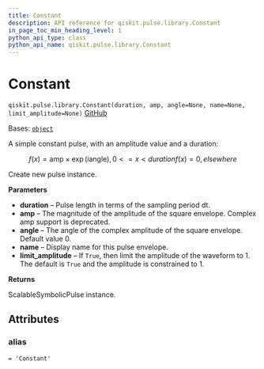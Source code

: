 ```yaml
---
title: Constant
description: API reference for qiskit.pulse.library.Constant
in_page_toc_min_heading_level: 1
python_api_type: class
python_api_name: qiskit.pulse.library.Constant
---
```


# Constant

<span id="qiskit.pulse.library.Constant" />

`qiskit.pulse.library.Constant(duration, amp, angle=None, name=None, limit_amplitude=None)` [GitHub](https://github.com/qiskit/qiskit/tree/stable/0.46/qiskit/pulse/library/symbolic_pulses.py "view source code")

Bases: [`object`](https://docs.python.org/3/library/functions.html#object "(in Python v3.12)")

A simple constant pulse, with an amplitude value and a duration:

$$
f(x) = \text{amp}\times\exp\left(i\text{angle}\right)    ,  0 <= x < duration
f(x) = 0      ,  elsewhere
$$

Create new pulse instance.

**Parameters**

*   **duration** – Pulse length in terms of the sampling period dt.
*   **amp** – The magnitude of the amplitude of the square envelope. Complex amp support is deprecated.
*   **angle** – The angle of the complex amplitude of the square envelope. Default value 0.
*   **name** – Display name for this pulse envelope.
*   **limit\_amplitude** – If `True`, then limit the amplitude of the waveform to 1. The default is `True` and the amplitude is constrained to 1.

**Returns**

ScalableSymbolicPulse instance.

## Attributes

<span id="qiskit.pulse.library.Constant.alias" />

### alias

`= 'Constant'`

